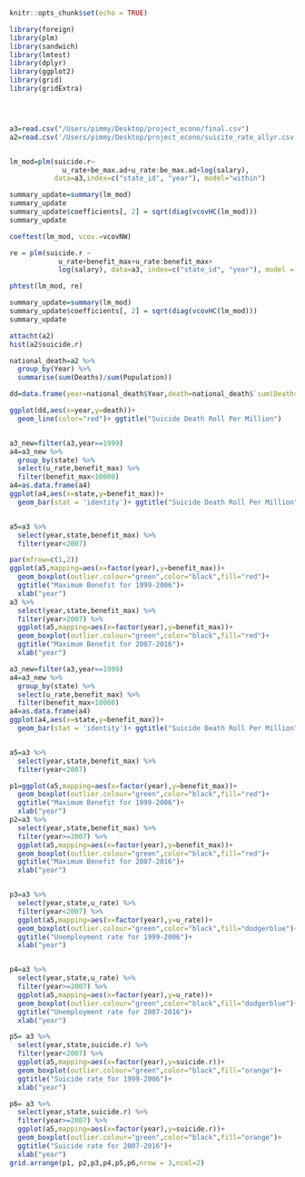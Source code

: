 

```r
knitr::opts_chunk$set(echo = TRUE)
```

```r
library(foreign)
library(plm)
library(sandwich)
library(lmtest)
library(dplyr)
library(ggplot2)
library(grid)
library(gridExtra)




a3=read.csv("/Users/pimmy/Desktop/project_econo/final.csv")
a2=read.csv('/Users/pimmy/Desktop/project_econo/suicite_rate_allyr.csv')


lm_mod=plm(suicide.r~
             u_rate+be_max.ad+u_rate:be_max.ad+log(salary),
           data=a3,index=c("state_id", "year"), model="within")

summary_update=summary(lm_mod)
summary_update
summary_update$coefficients[, 2] = sqrt(diag(vcovHC(lm_mod)))
summary_update

coeftest(lm_mod, vcov.=vcovNW)

re = plm(suicide.r ~ 
            u_rate+benefit_max+u_rate:benefit_max+
            log(salary), data=a3, index=c("state_id", "year"), model = "random")

phtest(lm_mod, re)

summary_update=summary(lm_mod)
summary_update$coefficients[, 2] = sqrt(diag(vcovHC(lm_mod)))
summary_update

```
```r

attacht(a2)
hist(a2$suicide.r)

national_death=a2 %>%
  group_by(Year) %>%
  summarise(sum(Deaths)/sum(Population))

dd=data.frame(year=national_death$Year,death=national_death$`sum(Deaths)/sum(Population)`*1000000)

ggplot(dd,aes(x=year,y=death))+
  geom_line(color="red")+ ggtitle("Suicide Death Roll Per Million")


a3_new=filter(a3,year==1999)
a4=a3_new %>%
  group_by(state) %>%
  select(u_rate,benefit_max) %>%
  filter(benefit_max<10000)
a4=as.data.frame(a4)
ggplot(a4,aes(x=state,y=benefit_max))+
  geom_bar(stat = 'identity')+ ggtitle("Suicide Death Roll Per Million")


a5=a3 %>%
  select(year,state,benefit_max) %>%
  filter(year<2007) 

par(mfrow=c(1,2))
ggplot(a5,mapping=aes(x=factor(year),y=benefit_max))+
  geom_boxplot(outlier.colour="green",color="black",fill="red")+
  ggtitle("Maximum Benefit for 1999-2006")+
  xlab("year")
a3 %>%
  select(year,state,benefit_max) %>%
  filter(year>2007) %>%
  ggplot(a5,mapping=aes(x=factor(year),y=benefit_max))+
  geom_boxplot(outlier.colour="green",color="black",fill="red")+
  ggtitle("Maximum Benefit for 2007-2016")+
  xlab("year")

```
  
  
```r


a3_new=filter(a3,year==1999)
a4=a3_new %>%
  group_by(state) %>%
  select(u_rate,benefit_max) %>%
  filter(benefit_max<10000)
a4=as.data.frame(a4)
ggplot(a4,aes(x=state,y=benefit_max))+
  geom_bar(stat = 'identity')+ ggtitle("Suicide Death Roll Per Million")


a5=a3 %>%
  select(year,state,benefit_max) %>%
  filter(year<2007) 

p1=ggplot(a5,mapping=aes(x=factor(year),y=benefit_max))+
  geom_boxplot(outlier.colour="green",color="black",fill="red")+
  ggtitle("Maximum Benefit for 1999-2006")+
  xlab("year")
p2=a3 %>%
  select(year,state,benefit_max) %>%
  filter(year>=2007) %>%
  ggplot(a5,mapping=aes(x=factor(year),y=benefit_max))+
  geom_boxplot(outlier.colour="green",color="black",fill="red")+
  ggtitle("Maximum Benefit for 2007-2016")+
  xlab("year")


p3=a3 %>%
  select(year,state,u_rate) %>%
  filter(year<2007) %>%
  ggplot(a5,mapping=aes(x=factor(year),y=u_rate))+
  geom_boxplot(outlier.colour="green",color="black",fill="dodgerblue")+
  ggtitle("Unemployment rate for 1999-2006")+
  xlab("year")


p4=a3 %>%
  select(year,state,u_rate) %>%
  filter(year>=2007) %>%
  ggplot(a5,mapping=aes(x=factor(year),y=u_rate))+
  geom_boxplot(outlier.colour="green",color="black",fill="dodgerblue")+
  ggtitle("Unemployment rate for 2007-2016")+
  xlab("year")

p5= a3 %>%
  select(year,state,suicide.r) %>%
  filter(year<2007) %>%
  ggplot(a5,mapping=aes(x=factor(year),y=suicide.r))+
  geom_boxplot(outlier.colour="green",color="black",fill="orange")+
  ggtitle("Suicide rate for 1999-2006")+
  xlab("year")

p6= a3 %>%
  select(year,state,suicide.r) %>%
  filter(year>=2007) %>%
  ggplot(a5,mapping=aes(x=factor(year),y=suicide.r))+
  geom_boxplot(outlier.colour="green",color="black",fill="orange")+
  ggtitle("Suicide rate for 2007-2016")+
  xlab("year")
grid.arrange(p1, p2,p3,p4,p5,p6,nrow = 3,ncol=2)
```
  

